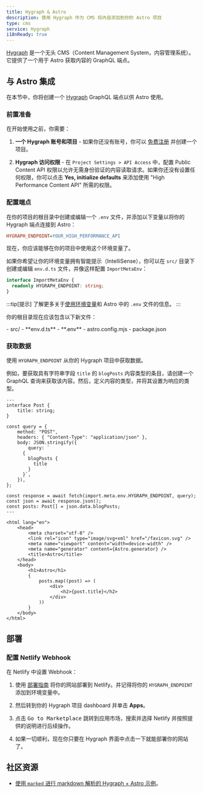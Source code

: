 ```yaml
---
title: Hygraph & Astro
description: 使用 Hygraph 作为 CMS 将內容添加到你的 Astro 项目
type: cms
service: Hygraph
i18nReady: true
---
```


[Hygraph](https://hygraph.com/) 是一个无头 CMS（Content Management System，内容管理系统）。它提供了一个用于 Astro 获取内容的 GraphQL 端点。

## 与 Astro 集成

在本节中，你将创建一个 [Hygraph](https://hygraph.com/) GraphQL 端点以供 Astro 使用。

### 前置准备

在开始使用之前，你需要：

1. **一个 Hygraph 账号和项目** - 如果你还没有账号，你可以 [免费注册](https://app.hygraph.com/signup) 并创建一个项目。

2. **Hygraph 访问权限** - 在 `Project Settings > API Access` 中，配置 Public Content API 权限以允许无需身份验证的内容读取请求。如果你还没有设置任何权限，你可以点击 **Yes, initialize defaults** 来添加使用 "High Performance Content API" 所需的权限。

### 配置端点

在你的项目的根目录中创建或编辑一个 `.env` 文件，并添加以下变量以将你的 Hygraph 端点连接到 Astro：

```ini title=".env"
HYGRAPH_ENDPOINT=YOUR_HIGH_PERFORMANCE_API
```

现在，你应该能够在你的项目中使用这个环境变量了。

如果你希望让你的环境变量拥有智能提示（IntelliSense），你可以在 `src/` 目录下创建或编辑 `env.d.ts` 文件，并像这样配置 `ImportMetaEnv`：

```ts title="src/env.d.ts"
interface ImportMetaEnv {
  readonly HYGRAPH_ENDPOINT: string;
}
```

:::tip[提示]
了解更多关于[使用环境变量](/zh-cn/guides/environment-variables/)和 Astro 中的 `.env` 文件的信息。
:::

你的根目录现在应该包含以下新文件：

<FileTree title="Project Structure">
- src/
  - **env.d.ts**
- **.env**
- astro.config.mjs
- package.json
</FileTree>

### 获取数据

使用 `HYGRAPH_ENDPOINT` 从你的 Hygraph 项目中获取数据。

例如，要获取具有字符串字段 `title` 的 `blogPosts` 内容类型的条目，请创建一个 GraphQL 查询来获取该内容。然后，定义内容的类型，并将其设置为响应的类型。

```astro title="src/pages/index.astro"
---
interface Post {
	title: string;
}

const query = {
	method: "POST",
	headers: { "Content-Type": "application/json" },
	body: JSON.stringify({
		query: `
      {
        blogPosts {
          title
        }
      }`,
	}),
};

const response = await fetch(import.meta.env.HYGRAPH_ENDPOINT, query);
const json = await response.json();
const posts: Post[] = json.data.blogPosts;
---

<html lang="en">
	<head>
		<meta charset="utf-8" />
		<link rel="icon" type="image/svg+xml" href="/favicon.svg" />
		<meta name="viewport" content="width=device-width" />
		<meta name="generator" content={Astro.generator} />
		<title>Astro</title>
	</head>
	<body>
		<h1>Astro</h1>
		{
			posts.map((post) => (
				<div>
					<h2>{post.title}</h2>
				</div>
			))
		}
	</body>
</html>
```

## 部署

### 配置 Netlify Webhook

在 Netlify 中设置 Webhook：

1. 使用 [部署指南](/zh-cn/guides/deploy/netlify/) 将你的网站部署到 Netlify。并记得将你的 `HYGRAPH_ENDPOINT` 添加到环境变量中。

2. 然后转到你的 Hygraph 项目 dashboard 并单击 **Apps**。

3. 点击 <kbd>Go to Marketplace</kbd> 跳转到应用市场，搜索并选择 Netlify 并按照提供的说明进行后续操作。

4. 如果一切顺利，现在你只要在 Hygraph 界面中点击一下就能部署你的网站了。

## 社区资源

- [使用 `marked` 进行 markdown 解析的 Hygraph + Astro 示例](https://github.com/camunoz2/example-astrowithhygraph)。
